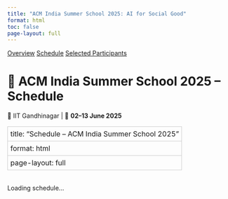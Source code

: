 ```yaml
---
title: "ACM India Summer School 2025: AI for Social Good"
format: html
toc: false
page-layout: full
---
```


::: {.event-navigation}
[Overview](index.qmd)
[Schedule](schedule.qmd)
[Selected Participants](selected.qmd)
:::

# 📅 ACM India Summer School 2025 – Schedule  
📍 IIT Gandhinagar | 📆 **02–13 June 2025**

---
title: "Schedule – ACM India Summer School 2025"
format: html
page-layout: full
---

::: {.panel-tabset}
<!-- Tabs auto-generated via JS -->
<div id="tabset-container">Loading schedule...</div>
:::

<script src="https://d3js.org/d3.v7.min.js"></script>

<script>
d3.csv("schedule.csv").then(function(data) {
  const dateColumns = Object.keys(data[0]).filter(d => d !== "Start Time" && d !== "End Time");

  const container = document.getElementById("tabset-container");

  dateColumns.forEach(date => {
    let html = `<div class="panel" data-title="${date}"><table><thead><tr><th>Time</th><th>Event</th></tr></thead><tbody>`;
    data.forEach(row => {
      const start = row["Start Time"] || "";
      const end = row["End Time"] || "";
      const event = row[date];
      if (event && event.trim() !== "") {
        const time = (start && end) ? `${start} – ${end}` : "";
        html += `<tr><td>${time}</td><td>${event}</td></tr>`;
      }
    });
    html += "</tbody></table></div>";
    container.innerHTML += html;
  });
});
</script>

<style>
table {
  width: 100%;
  border-collapse: collapse;
  margin-bottom: 2rem;
}
th, td {
  padding: 6px;
  border: 1px solid #ccc;
  text-align: left;
}
</style>